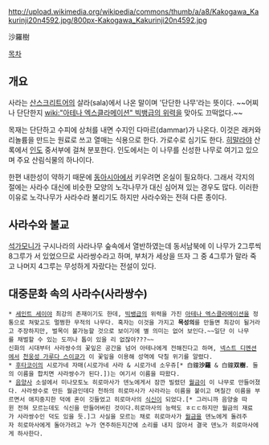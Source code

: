 http://upload.wikimedia.org/wikipedia/commons/thumb/a/a8/Kakogawa_Kakurinji20n4592.jpg/800px-Kakogawa_Kakurinji20n4592.jpg

沙羅樹

[[목차]]

== 개요 ==
사라는 [[산스크리트어]]의 살라(sala)에서 나온 말이며 '단단한 나무'라는 뜻이다. ~~어찌나 단단한지 [[wiki:"아테나 엑스클라메이션" 빅뱅급의 위력]]을 맞아도 끄떡없다.~~

목재는 단단하고 수피에 상처를 내면 수지인 다마르(dammar)가 나온다. 이것은 래커와 리놀륨을 만드는 원료로 쓰고 열매는 식용으로 한다. 가로수로 심기도 한다. [[히말라야]] 산록에서 [[인도]] 중서부에 걸쳐 분포한다. 인도에서는 이 나무를 신성한 나무로 여기고 있으며 주요 산림식물의 하나이다.

한편 내한성이 약하기 때문에 [[동아시아]]에서 키우려면 온실이 필요하다. 그래서 각지의 절에는 사라수 대신에 비슷한 모양의 노각나무가 대신 심어져 있는 경우도 많다. 이러한 이유로 노각나무가 사라수라 불리기도 하지만 사라수와는 전혀 다른 종이다.

== 사라수와 불교 ==
[[석가모니]]가 구시나라의 사라나무 숲속에서 열반하였는데 동서남북에 이 나무가  2그루씩 8그루가 서 있었으므로 사라쌍수라고 하며, 부처가 세상을 뜨자 그 중 4그루가 말라 죽고 나머지 4그루는 무성하게 자랐다는 전설이 있다.

== 대중문화 속의 사라수(사라쌍수) ==
 * [[세인트 세이야]] 최강의 존재이기도 한데, [[빅뱅]]급의 위력을 가진 [[아테나 엑스클라메이션]]을 정통으로 쳐맞고도 멀쩡한 무적의 나무다. 혹자는 이것을 가지고 '''목성의'''를 만들면 최강이 될거라고 주장하지만, 벌목이 불가능할 것으로 보이기에 별 의미는 없어 보인다.~~일단 이 나무를 채벌할 수 있는 도끼나 톱이 있을 리 없잖아???~~
 신화의 시대부터 사라쌍수의 꽃잎은 공간을 넘어 아테나에게 전해진다고 하며, [[넥스트 디멘션]]에서 [[천웅성 가루다 스이쿄]]가 이 꽃잎을 이용해 성역에 닥칠 위기를 알렸다.
 * [[후타코이]]의 시로가네 자매(시로가네 사라 & 시로가네 소우쥬[* 白鐘'''沙羅''' & 白鐘'''双樹'''. 둘의 이름을 합치면 사라쌍수가 된다.])는 여기서 이름을 따왔다.
 * [[음양사]] 소설에서 미나모토노 히로마사가 덴노에게서 잠깐 빌렸던 [[월금]]이 이 나무로 만들어졌다. 사라쌍수로 만든 월금인데다 천하의 히로마사가 사라라는 이름을 붙이고 며칠간 이름을 부르면서 애지중지한 덕에 혼이 깃들었고 히로마사의 [[식신]]이 되었다.[* 그러니까 음양술 따윈 전혀 모르는데도 식신을 만들어버린 것이다.히로마사의 능력도 ㅎㄷㄷ하지만 월금의 재료가 사라쌍수인 덕도 있을 듯.]그 사실을 모르는 채로 히로마사가 [[월금]]을 덴노에게 돌려주자 히로마사에게 돌아가려고 누가 연주하든지간에 소리를 내지 않아서 결국 덴노가 히로마사에게 하사한다.
